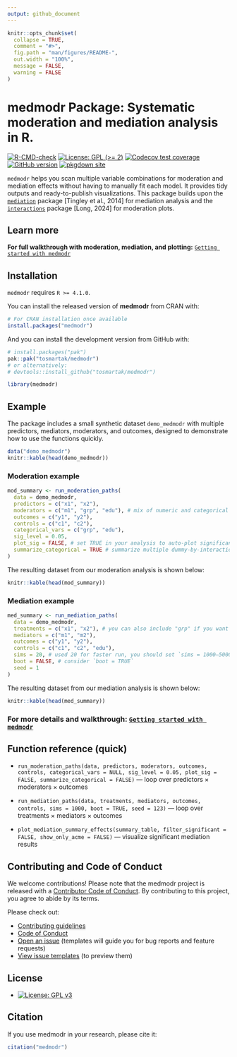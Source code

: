 ```yaml
---
output: github_document
---
```


```r
knitr::opts_chunk$set(
  collapse = TRUE,
  comment = "#>",
  fig.path = "man/figures/README-",
  out.width = "100%",
  message = FALSE,
  warning = FALSE
)
```

# medmodr Package: Systematic moderation and mediation analysis in R.

<!-- badges: start -->
[![R-CMD-check](https://github.com/tosmartak/medmodr/actions/workflows/R-CMD-check.yaml/badge.svg)](https://github.com/tosmartak/medmodr/actions/workflows/R-CMD-check.yaml)
[![License: GPL (>= 2)](https://img.shields.io/badge/license-GPL%20(>=2)-blue.svg)](https://www.gnu.org/licenses/gpl-2.0.html)
[![Codecov test coverage](https://codecov.io/gh/tosmartak/medmodr/graph/badge.svg)](https://app.codecov.io/gh/tosmartak/medmodr)
[![GitHub version](https://img.shields.io/github/r-package/v/tosmartak/medmodr)](https://github.com/tosmartak/medmodr/)
[![pkgdown site](https://img.shields.io/badge/docs-pkgdown-blue.svg)](https://tosmartak.github.io/medmodr/)
<!-- badges: end -->

<!-- CRAN badges (uncomment once on CRAN)
[![CRAN status](https://www.r-pkg.org/badges/version/medmodr)](https://CRAN.R-project.org/package=medmodr)
[![CRAN downloads](https://cranlogs.r-pkg.org/badges/last-month/medmodr)](https://CRAN.R-project.org/package=medmodr)
[![CRAN checks](https://badges.cranchecks.info/worst/medmodr.svg)](https://cran.r-project.org/web/checks/check_results_medmodr.html)
-->

`medmodr` helps you scan multiple variable combinations for moderation and mediation effects without having to manually fit each model. It provides tidy outputs and ready-to-publish visualizations. This package builds upon the [`mediation`](https://CRAN.R-project.org/package=mediation) package [Tingley et al., 2014] for mediation analysis and the [`interactions`](https://CRAN.R-project.org/package=interactions) package [Long, 2024] for moderation plots.

## Learn more
**For full walkthrough with moderation, mediation, and plotting:** [`Getting started with medmodr`](https://tosmartak.github.io/medmodr/articles/getting-started.html)

## Installation

`medmodr` requires `R >= 4.1.0`.

You can install the released version of **medmodr** from CRAN with:

```r
# For CRAN installation once available
install.packages("medmodr")
```

And you can install the development version from GitHub with:

```r
# install.packages("pak")
pak::pak("tosmartak/medmodr")
# or alternatively:
# devtools::install_github("tosmartak/medmodr")
```

```r
library(medmodr)
```

## Example
The package includes a small synthetic dataset `demo_medmodr` with multiple predictors, mediators, moderators, and outcomes, designed to demonstrate how to use the functions quickly.

```r
data("demo_medmodr")
knitr::kable(head(demo_medmodr))
```

### Moderation example

```r
mod_summary <- run_moderation_paths(
  data = demo_medmodr,
  predictors = c("x1", "x2"),
  moderators = c("m1", "grp", "edu"), # mix of numeric and categorical
  outcomes = c("y1", "y2"),
  controls = c("c1", "c2"),
  categorical_vars = c("grp", "edu"),
  sig_level = 0.05,
  plot_sig = FALSE, # set TRUE in your analysis to auto-plot significant interactions using the interaction package
  summarize_categorical = TRUE # summarize multiple dummy-by-interaction lines into a single row per categorical mod
)
```

The resulting dataset from our moderation analysis is shown below:

```r
knitr::kable(head(mod_summary))
```

### Mediation example

```r
med_summary <- run_mediation_paths(
  data = demo_medmodr,
  treatments = c("x1", "x2"), # you can also include "grp" if you want to treat it as a treatment
  mediators = c("m1", "m2"),
  outcomes = c("y1", "y2"),
  controls = c("c1", "c2", "edu"),
  sims = 20, # used 20 for faster run, you should set `sims = 1000–5000` and consider `boot = TRUE` for more robust estimates
  boot = FALSE, # consider `boot = TRUE`
  seed = 1
)
```

The resulting dataset from our mediation analysis is shown below:

```r
knitr::kable(head(med_summary))
```


### For more details and walkthrough: [`Getting started with medmodr`](https://tosmartak.github.io/medmodr/articles/getting-started.html)

## Function reference (quick)

- `run_moderation_paths(data, predictors, moderators, outcomes, controls, categorical_vars = NULL, sig_level = 0.05, plot_sig = FALSE, summarize_categorical = FALSE)` — loop over predictors × moderators × outcomes

- `run_mediation_paths(data, treatments, mediators, outcomes, controls, sims = 1000, boot = TRUE, seed = 123)` — loop over treatments × mediators × outcomes

- `plot_mediation_summary_effects(summary_table, filter_significant = FALSE, show_only_acme = FALSE)` — visualize significant mediation results

## Contributing and Code of Conduct

We welcome contributions! Please note that the medmodr project is released with a [Contributor Code of Conduct](https://tosmartak.github.io/medmodr/CODE_OF_CONDUCT.html). By contributing to this project, you agree to abide by its terms.

Please check out:

- [Contributing guidelines](https://github.com/tosmartak/medmodr/blob/main/.github/CONTRIBUTING.md)
- [Code of Conduct](https://github.com/tosmartak/medmodr/blob/main/CODE_OF_CONDUCT.md)
- [Open an issue](https://github.com/tosmartak/medmodr/issues) (templates will guide you for bug reports and feature requests)
- [View issue templates](https://github.com/tosmartak/medmodr/tree/main/.github/ISSUE_TEMPLATE) (to preview them)

## License

- [![License: GPL v3](https://img.shields.io/badge/License-GPL%20v3-blue.svg)](https://www.gnu.org/licenses/gpl-3.0)

## Citation

If you use medmodr in your research, please cite it:

```r
citation("medmodr")
```


